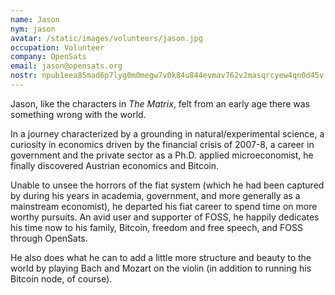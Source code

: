 ```yaml
---
name: Jason
nym: jason
avatar: /static/images/volunteers/jason.jpg
occupation: Volunteer
company: OpenSats
email: jason@opensats.org
nostr: npub1eea85mad6p7lyg0m0megw7v0k84u844evmav762v2masqrcyew4qn0d45v
---
```


Jason, like the characters in _The Matrix_, felt from an early age there was
something wrong with the world.

In a journey characterized by a grounding in natural/experimental science, a
curiosity in economics driven by the financial crisis of 2007-8, a career in
government and the private sector as a Ph.D. applied microeconomist, he finally
discovered Austrian economics and Bitcoin.

Unable to unsee the horrors of the fiat system (which he had been captured by
during his years in academia, government, and more generally as a mainstream
economist), he departed his fiat career to spend time on more worthy pursuits.
An avid user and supporter of FOSS, he happily dedicates his time now to his
family, Bitcoin, freedom and free speech, and FOSS through OpenSats.

He also does what he can to add a little more structure and beauty to the world
by playing Bach and Mozart on the violin (in addition to running his Bitcoin
node, of course).
